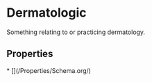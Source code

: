 # Dermatologic

Something relating to or practicing dermatology.

## Properties

<Grid>
* [](/Properties/Schema.org/)

</Grid>

